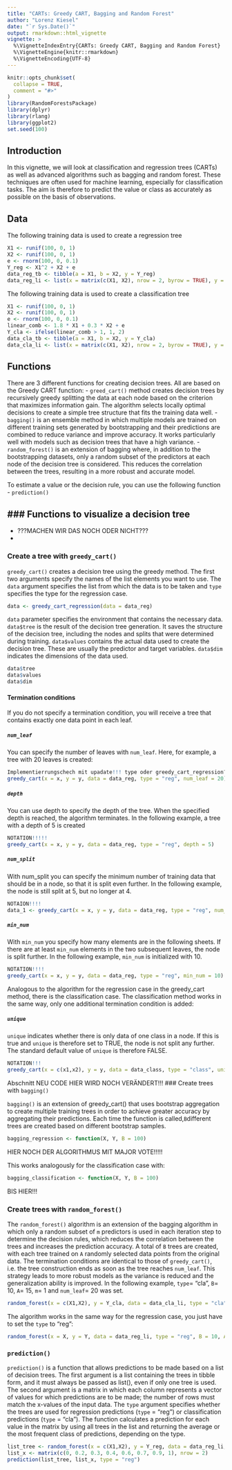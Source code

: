 ```yaml
---
title: "CARTs: Greedy CART, Bagging and Random Forest"
author: "Lorenz Kiesel"
date: "`r Sys.Date()`"
output: rmarkdown::html_vignette
vignette: >
  %\VignetteIndexEntry{CARTs: Greedy CART, Bagging and Random Forest}
  %\VignetteEngine{knitr::rmarkdown}
  %\VignetteEncoding{UTF-8}
---
```


```r
knitr::opts_chunk$set(
  collapse = TRUE,
  comment = "#>"
)
library(RandomForestsPackage)
library(dplyr)
library(rlang)
library(ggplot2)
set.seed(100)
```

## Introduction
In this vignette, we will look at classification and regression trees (CARTs) as well as advanced algorithms such as bagging and random forest. These techniques are often used for machine learning, especially for classification tasks. The aim is therefore to predict the value or class as accurately as possible on the basis of observations.

## Data
The following training data is used to create a regression tree

```r
X1 <- runif(100, 0, 1)
X2 <- runif(100, 0, 1)  
e <- rnorm(100, 0, 0.1)
Y_reg <- X1^2 + X2 + e
data_reg_tb <- tibble(a = X1, b = X2, y = Y_reg)
data_reg_li <- list(x = matrix(c(X1, X2), nrow = 2, byrow = TRUE), y = Y_reg)
```

The following training data is used to create a classification tree

```r
X1 <- runif(100, 0, 1)
X2 <- runif(100, 0, 1)
e <- rnorm(100, 0, 0.1)
linear_comb <- 1.8 * X1 + 0.3 * X2 + e
Y_cla <- ifelse(linear_comb > 1, 1, 2)
data_cla_tb <- tibble(a = X1, b = X2, y = Y_cla)
data_cla_li <- list(x = matrix(c(X1, X2), nrow = 2, byrow = TRUE), y = Y_cla)
```

## Functions

There are 3 different functions for creating decision trees. All are based on the Greedy CART function:
- `greed_cart()` method creates decision trees by recursively greedy splitting the data at each node based on the criterion that maximizes information gain. The algorithm selects locally optimal decisions to create a simple tree structure that fits the training data well.
- `bagging()` is an ensemble method in which multiple models are trained on different training sets generated by bootstrapping and their predictions are combined to reduce variance and improve accuracy. It works particularly well with models such as decision trees that have a high variance.
- `random_forest()` is an extension of bagging where, in addition to the bootstrapping datasets, only a random subset of the predictors at each node of the decision tree is considered. This reduces the correlation between the trees, resulting in a more robust and accurate model.

To estimate a value or the decision rule, you can use the following function
- `prediction()`


### Functions to visualize a decision tree
-
- ???MACHEN WIR DAS NOCH ODER NICHT???
-


### Create a tree with `greedy_cart()`

`greedy_cart()` creates a decision tree using the greedy method. The first two arguments specify the names of the list elements you want to use. The `data` argument specifies the list from which the data is to be taken and `type` specifies the type for the regression case.


```r
data <- greedy_cart_regression(data = data_reg)
```
`data` parameter specifies the environment that contains the necessary data.
`data$tree` is the result of the decision tree generation. It saves the structure of the decision tree, including the nodes and splits that were determined during training.
`data$values` contains the actual data used to create the decision tree. These are usually the predictor and target variables.
`data$dim` indicates the dimensions of the data used.

```r
data$tree
data$values
data$dim
```

#### Termination conditions

If you do not specify a termination condition, you will receive a tree that contains exactly one data point in each leaf.

##### `num_leaf`

You can specify the number of leaves with `num_leaf`. Here, for example, a tree with 20 leaves is created:


```r
Implementierrungschech mit upadate!!! type oder greedy_cart_regression???
greedy_cart(x = x, y = y, data = data_reg, type = "reg", num_leaf = 20)
```


##### `depth`

You can use depth to specify the depth of the tree. When the specified depth is reached, the algorithm terminates. In the following example, a tree with a depth of 5 is created

```r
NOTATION!!!!!
greedy_cart(x = x, y = y, data = data_reg, type = "reg", depth = 5)
```


##### `num_split`

With num_split you can specify the minimum number of training data that should be in a node, so that it is split even further. In the following example, the node is still split at 5, but no longer at 4.

```r
NOTAION!!!!
data_1 <- greedy_cart(x = x, y = y, data = data_reg, type = "reg", num_split = 5)
```


##### `min_num`


With `min_num` you specify how many elements are in the following sheets. If there are at least `min_num` elements in the two subsequent leaves, the node is split further. In the following example, `min_num` is initialized with 10.


```r
NOTATION!!!!
greedy_cart(x = x, y = y, data = data_reg, type = "reg", min_num = 10)
```


Analogous to the algorithm for the regression case in the greedy_cart method, there is the classification case. The classification method works in the same way, only one additional termination condition is added:

##### `unique`

`unique` indicates whether there is only data of one class in a node. If this is true and `unique` is therefore set to TRUE, the node is not split any further. The standard default value of `unique` is therefore FALSE.

```r
NOTATION!!!
greedy_cart(x = c(x1,x2), y = y, data = data_class, type = "class", unique = FALSE)
```

Abschnitt NEU CODE HIER WIRD NOCH VERÄNDERT!!!
### Create trees with `bagging()`

`bagging()` is an extension of greedy_cart() that uses bootstrap aggregation to create multiple training trees in order to achieve greater accuracy by aggregating their predictions. Each time the function is called,`B`different trees are created based on different bootstrap samples.


```r
bagging_regression <- function(X, Y, B = 100)
```




HIER NOCH DER ALGORITHMUS MIT MAJOR VOTE!!!!!



This works analogously for the classification case with:

```r
bagging_classification <- function(X, Y, B = 100)
```

BIS HIER!!!


### Create trees with `random_forest()`

The `random_forest()` algorithm is an extension of the bagging algorithm in which only a random subset of `m` predictors is used in each iteration step to determine the decision rules, which reduces the correlation between the trees and increases the prediction accuracy. A total of `B` trees are created, with each tree trained on `A` randomly selected data points from the original data. The termination conditions are identical to those of `greedy_cart()`, i.e. the tree construction ends as soon as the tree reaches `num_leaf`. This strategy leads to more robust models as the variance is reduced and the generalization ability is improved. In the following example, `type`= "cla", `B`= 10, `A`= 15, `m`= 1 and `num_leaf`= 20 was set.

```r
random_forest(x = c(X1,X2), y = Y_cla, data = data_cla_li, type = "cla", B = 10, A = 15, m = 1, num_leaf = 20, depth = NULL, num_split = 2, min_num = 1, unique = F)
```

The algorithm works in the same way for the regression case, you just have to set the `type` to "reg":

```r
random_forest(x = X, y = Y, data = data_reg_li, type = "reg", B = 10, A = 15, m = 1, num_leaf = 20, depth = NULL, num_split = 2, min_num = 1, unique = F)
```

### `prediction()`

`prediction()` is a function that allows predictions to be made based on a list of decision trees. The first argument is a list containing the trees in tibble form, and it must always be passed as list(), even if only one tree is used. The second argument is a matrix in which each column represents a vector of values for which predictions are to be made; the number of rows must match the x-values of the input data. The `type` argument specifies whether the trees are used for regression predictions (`type` = "reg") or classification predictions (`type` = "cla"). The function calculates a prediction for each value in the matrix by using all trees in the list and returning the average or the most frequent class of predictions, depending on the type.


```r
list_tree <- random_forest(x = c(X1,X2), y = Y_reg, data = data_reg_li, type = "reg", B = 5, A = 10, m = 1)
list_x <- matrix(c(0, 0.2, 0.3, 0.4, 0.6, 0.7, 0.9, 1), nrow = 2)
prediction(list_tree, list_x, type = "reg")
```


